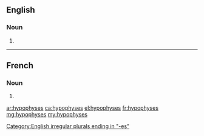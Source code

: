 ==English==

===Noun===
{{head|en|plural}}

# {{plural of|hypophysis|lang=en}}

[[Category:English irregular plurals ending in "-es"]]

----

==French==

===Noun===
{{head|fr|plural|g=f}}

# {{plural of|hypophyse|lang=fr}}

[[ar:hypophyses]]
[[ca:hypophyses]]
[[el:hypophyses]]
[[fr:hypophyses]]
[[mg:hypophyses]]
[[my:hypophyses]]